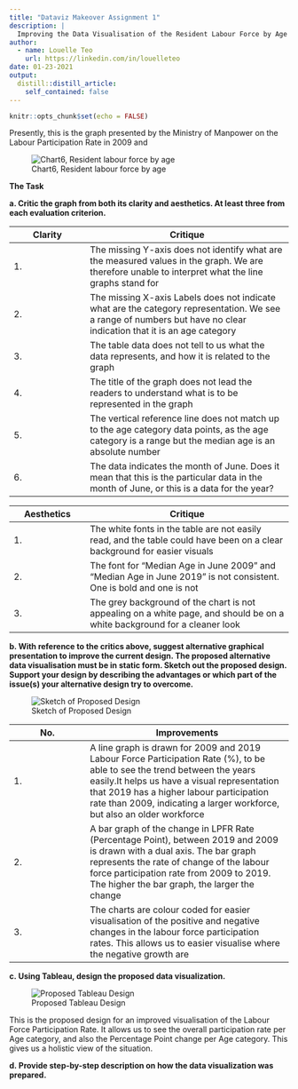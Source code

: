 ```yaml
---
title: "Dataviz Makeover Assignment 1"
description: |
  Improving the Data Visualisation of the Resident Labour Force by Age Chart, by MOM
author:
  - name: Louelle Teo
    url: https://linkedin.com/in/louelleteo
date: 01-23-2021
output:
  distill::distill_article:
    self_contained: false
---
```



```r
knitr::opts_chunk$set(echo = FALSE)
```

Presently, this is the graph presented by the Ministry of Manpower on the Labour Participation Rate in 2009 and

![Chart6, Resident labour force by age](images/dataviz1-chart6.png)

**The Task**

**a. Critic the graph from both its clarity and aesthetics. At least three from each evaluation criterion.**


|Clarity|Critique|
|---|--------|
|1. |The missing Y-axis does not identify what are the measured values in the graph. We are therefore unable to interpret what the line graphs stand for|
|2. |The missing X-axis Labels does not indicate what are the category representation. We see a range of numbers but have no clear indication that it is an age category|
|3. |The table data does not tell to us what the data represents, and how it is related to the graph|
|4. |The title of the graph does not lead the readers to understand what is to be represented in the graph|
|5. |The vertical reference line does not match up to the age category data points, as the age category is a range but the median age is an absolute number|
|6. |The data indicates the month of June. Does it mean that this is the particular data in the month of June, or this is a data for the year?|




|Aesthetics|Critique|
|---|--------|
|1. |The white fonts in the table are not easily read, and the table could have been on a clear background for easier visuals|
|2. |The font for "Median Age in June 2009" and "Median Age in June 2019" is not consistent. One is bold and one is not|
|3. |The grey background of the chart is not appealing on a white page, and should be on a white background for a cleaner look|



**b. With reference to the critics above, suggest alternative graphical presentation to improve the current design. The proposed alternative data visualisation must be in static form. Sketch out the proposed design. Support your design by describing the advantages or which part of the issue(s) your alternative design try to overcome. **

![Sketch of Proposed Design](images/sketch.png)

|No. |Improvements|
|---|--------|
|1. |A line graph is drawn for 2009 and 2019 Labour Force Participation Rate (%), to be able to see the trend between the years easily.It helps us have a visual representation that 2019 has a higher labour participation rate than 2009, indicating a larger workforce, but also an older workforce|
|2. |A bar graph of the change in LPFR Rate (Percentage Point), between 2019 and 2009 is drawn with a dual axis. The bar graph represents the rate of change of the labour force participation rate from 2009 to 2019. The higher the bar graph, the larger the change|
|3. |The charts are colour coded for easier visualisation of the positive and negative changes in the labour force participation rates. This allows us to easier visualise where the negative growth are|


**c. Using Tableau, design the proposed data visualization. **

![Proposed Tableau Design](images/tableau.png)

This is the proposed design for an improved visualisation of the Labour Force Participation Rate. It allows us to see the overall participation rate per Age category, and also the Percentage Point change per Age category. This gives us a holistic view of the situation.


**d. Provide step-by-step description on how the data visualization was prepared. **



